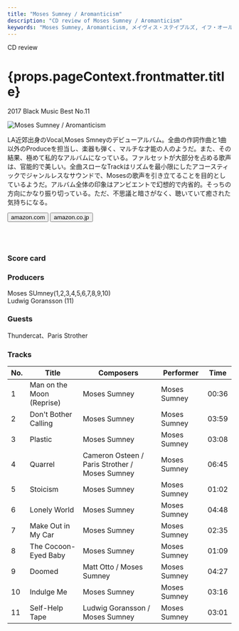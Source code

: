 ```yaml
---
title: "Moses Sumney / Aromanticism"
description: "CD review of Moses Sumney / Aromanticism"
keywords: "Moses Sumney, Aromanticism, メイヴィス・ステイプルズ, イフ・オール・アイ・ワズ・ワズ・ブラック"
---
```





<p className="largeP">CD review</p>
<h1 className="h1--no--margin">{props.pageContext.frontmatter.title}</h1>
<p className="largeP"><Link to="/best50/2017/">2017 Black Music Best No.11</Link></p>

<Row  className="image-card-group">
	<Column colMd={"4"} colLg={"4"} noGutterMdLeft="">
       <ImageCard>

![Moses Sumney / Aromanticism](../../images/cd/mosessumney1L.jpg) 

</ImageCard>
	</Column>
	<Column colMd={"8"} colLg={"8"} noGutterMdLeft="">
	<p>
	LA近郊出身のVocal,Moses Smneyのデビューアルバム。全曲の作詞作曲と1曲以外のProduceを担当し、楽器も弾く、マルチな才能の人のようだ。また、その結果、極めて私的なアルバムになっている。ファルセットが大部分を占める歌声は、官能的で美しい。全曲スローなTrackはリズムを最小限にしたアコースティックでジャンルレスなサウンドで、Mosesの歌声を引き立てることを目的としているようだ。アルバム全体の印象はアンビエントで幻想的で内省的。そっちの方向にかなり振り切っている。ただ、不思議と暗さがなく、聴いていて癒された気持ちになる。
	</p>
    <div>
	  <Button href="https://amzn.to/39bUrYu" kind="primary" size="small" renderIcon={ArrowUpRight24}>
      amazon.com
      </Button>
      <Button href="https://amzn.to/30sxJHN" kind="secondary" size="small" renderIcon={ArrowUpRight24}>
      amazon.co.jp
      </Button>
	</div>
	<a href="https://geo.music.apple.com/jp/album/aromanticism/1248865596?mt=1&app=music&ls=1&at=11lcug" style="display:inline-block;overflow:hidden;background:url(https://linkmaker.itunes.apple.com/ja-jp/lockup.svg?releaseDate=2017-09-22&kind=album&bubble=apple_music&style=mono-black) no-repeat;width:180px;height:45px;"></a>
	<a href="https://geo.music.apple.com/jp/album/aromanticism/1248865596?app=itunes&at=11lcug" style="display:inline-block;overflow:hidden;background:url(https://linkmaker.itunes.apple.com/ja-jp/badge-lrg.svg?releaseDate=2017-09-22T00:00:00Z&kind=album&bubble=itunes_music) no-repeat;width:140px;height:45px;"></a>
	</Column>
</Row>
<Row >
	<Column colMd={"4"} colLg={"4"} noGutterMdLeft="">
<div>
    <h3>Score card</h3>
	<SliderJS1 value="5" />
    <SliderJS2 value="1" />
	<SliderJS3 value="2" />
    <SliderJS4 value="8" />
</div>
</Column>
<Column colMd={"8"} colLg={"8"} noGutterMdLeft="">
<div>
<h3>Producers</h3>
<p>
Moses SUmney(1,2,3,4,5,6,7,8,9,10)
<br/>Ludwig Goransson (11)
</p>
<h3>Guests</h3>
<p>
Thundercat、Paris Strother
</p>
</div>
</Column>
</Row>

<h3>Tracks</h3>

| No. |	 Title                    |	 Composers                                     | Performer    | Time  |
| --- |	------------------------- | ---------------------------------------------- | ------------ | ----- |
| 1	  |	Man on the Moon (Reprise) | Moses Sumney                                   | Moses Sumney |	00:36 |
| 2	  |	Don't Bother Calling      | Moses Sumney                                   | Moses Sumney |	03:59 |
| 3	  |	Plastic                   | Moses Sumney                                   | Moses Sumney |	03:08 |
| 4	  |	Quarrel                   | Cameron Osteen / Paris Strother / Moses Sumney | Moses Sumney |	06:45 |
| 5	  |	Stoicism                  | Moses Sumney                                   | Moses Sumney |	01:02 |
| 6	  |	Lonely World              | Moses Sumney                                   | Moses Sumney |	04:48 |
| 7	  |	Make Out in My Car        | Moses Sumney                                   | Moses Sumney |	02:35 |
| 8	  |	The Cocoon-Eyed Baby      | Moses Sumney                                   | Moses Sumney |	01:09 |
| 9	  |	Doomed                    | Matt Otto / Moses Sumney                       | Moses Sumney |	04:27 |
| 10  |	Indulge Me                | Moses Sumney                                   | Moses Sumney |	03:16 |
| 11  |	Self-Help Tape            | Ludwig Goransson / Moses Sumney                | Moses Sumney |	03:01 |
